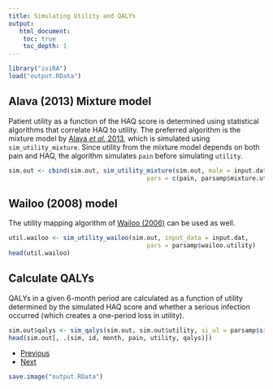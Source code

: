 ```yaml
---
title: Simulating Utility and QALYs
output: 
   html_document:
    toc: true
    toc_depth: 1
--- 
```


```r
library("iviRA")
load("output.RData")
```

## Alava (2013) Mixture model
Patient utility as a function of the HAQ score is determined using statistical algorithms that correlate HAQ to utility. The preferred algorithm is the mixture model by [Alava *et al.* 2013](https://oup.silverchair-cdn.com/oup/backfile/Content_public/Journal/rheumatology/52/5/10.1093_rheumatology_kes400/2/kes400.pdf?Expires=1498633373&Signature=fh0sA4ttg6BOov5xprEAH-BblN8l1DY6lV4LE27ktPAWqQEV2TYL~fY1OuFkvl13L2u8E3xwxaBdyX~zevjuoTdLrxaltGP2S9nbCxcabNDQDrgMDRc0Rk3kIMavbRusV1HEBXxEgXY3Yt7m2-ge5u1MG8okTOgmYR7vQb5oasaA0MxcONrbaIofa5fNi7xrKpIyOo2D50ti1g2aLOJtnzRb5gkI95VJvGUo0pEXglLUem837xCAdKEx~dbMnIecWcGJ8xDsh7xVsIxS72YM5vORh3w26EfXRIPnFzpcWoD3liTkHGXkMhnr4rDtyhsF8PIF3XGFHcQM7MVQHg8gjw__&Key-Pair-Id=APKAIUCZBIA4LVPAVW3Q), which is simulated using `sim_utility_mixture`. Since utility from the mixture model depends on both pain and HAQ, the algorithm simulates `pain` before simulating `utility`.  

```r
sim.out <- cbind(sim.out, sim_utility_mixture(sim.out, male = input.dat$male, 
                                      pars = c(pain, parsamp$mixture.utility)))
```


## Wailoo (2008) model
The utility mapping algorithm of [Wailoo (2006)](https://www.sheffield.ac.uk/polopoly_fs/1.43356!/file/AHRQ-final-report.pdf) can be used as well. 

```r
util.wailoo <- sim_utility_wailoo(sim.out, input_data = input.dat, 
                                      pars = parsamp$wailoo.utility)
head(util.wailoo)
```

## Calculate QALYs
QALYs in a given 6-month period are calculated as a function of utility determined by the simulated HAQ score and whether a serious infection occurred (which creates a one-period loss in utility).

```r
sim.out$qalys <- sim_qalys(sim.out, sim.out$utility, si_ul = parsamp$si.ul)
head(sim.out[, .(sim, id, month, pain, utility, qalys)])
```

<div>
<ul class="pager">
  <li class="previous"><a href="04-ips.html">Previous</a></li>
  <li class="next"><a href="06-costs.html">Next</a></li>
</ul>
</div>

```r
save.image("output.RData")
```